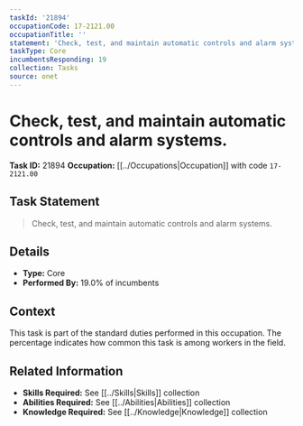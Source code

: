 ```yaml
---
taskId: '21894'
occupationCode: 17-2121.00
occupationTitle: ''
statement: 'Check, test, and maintain automatic controls and alarm systems.'
taskType: Core
incumbentsResponding: 19
collection: Tasks
source: onet
---
```

# Check, test, and maintain automatic controls and alarm systems.

**Task ID:** 21894
**Occupation:** [[../Occupations|Occupation]] with code `17-2121.00`

## Task Statement

> Check, test, and maintain automatic controls and alarm systems.

## Details

- **Type:** Core
- **Performed By:** 19.0% of incumbents

## Context

This task is part of the standard duties performed in this occupation. The percentage indicates how common this task is among workers in the field.

## Related Information

- **Skills Required:** See [[../Skills|Skills]] collection
- **Abilities Required:** See [[../Abilities|Abilities]] collection
- **Knowledge Required:** See [[../Knowledge|Knowledge]] collection
